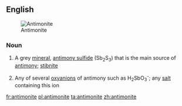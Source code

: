 ==English==
[[Image:Antimonitkristall.jpg|thumb|Antimonite]]

===Noun===
{{en-noun|s|-}}

# {{context|mineral}} A grey [[mineral]], [[antimony sulfide]] (Sb<sub>2</sub>S<sub>3</sub>) that is the main source of [[antimony]]; [[stibnite]]
# {{context|countable|inorganic chemistry}} Any of several [[oxyanion]]s of antimony such as H<sub>2</sub>SbO<sub>3</sub><sup>-</sup>; any [[salt]] containing this ion

[[fr:antimonite]]
[[pl:antimonite]]
[[ta:antimonite]]
[[zh:antimonite]]